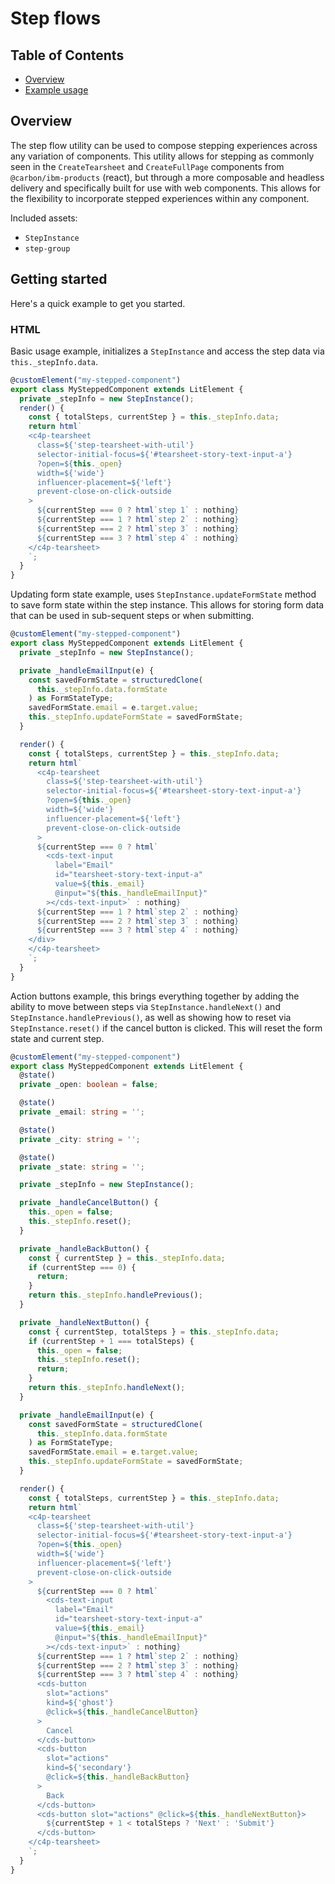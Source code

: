 
<Meta of={StepFlowStories} />

# Step flows

## Table of Contents

- [Overview](#overview)
- [Example usage](#example-usage)

## Overview

The step flow utility can be used to compose stepping experiences across any
variation of components. This utility allows for stepping as commonly seen in
the `CreateTearsheet` and `CreateFullPage` components from `@carbon/ibm-products` (react), but through a more
composable and headless delivery and specifically built for use with web components. This allows for the flexibility to incorporate
stepped experiences within any component.

Included assets:

- `StepInstance`
- `step-group`

## Getting started

Here's a quick example to get you started.

### HTML

Basic usage example, initializes a `StepInstance` and access the step data via `this._stepInfo.data`.
```ts
@customElement("my-stepped-component")
export class MySteppedComponent extends LitElement {
  private _stepInfo = new StepInstance();
  render() {
    const { totalSteps, currentStep } = this._stepInfo.data;
    return html`
    <c4p-tearsheet
      class=${'step-tearsheet-with-util'}
      selector-initial-focus=${'#tearsheet-story-text-input-a'}
      ?open=${this._open}
      width=${'wide'}
      influencer-placement=${'left'}
      prevent-close-on-click-outside
    >
      ${currentStep === 0 ? html`step 1` : nothing}
      ${currentStep === 1 ? html`step 2` : nothing}
      ${currentStep === 2 ? html`step 3` : nothing}
      ${currentStep === 3 ? html`step 4` : nothing}
    </c4p-tearsheet>
    `;
  }
}
```

Updating form state example, uses `StepInstance.updateFormState` method to save form state within the step instance. This allows for storing form data that can be used in sub-sequent steps or when submitting.
```ts
@customElement("my-stepped-component")
export class MySteppedComponent extends LitElement {
  private _stepInfo = new StepInstance();

  private _handleEmailInput(e) {
    const savedFormState = structuredClone(
      this._stepInfo.data.formState
    ) as FormStateType;
    savedFormState.email = e.target.value;
    this._stepInfo.updateFormState = savedFormState;
  }

  render() {
    const { totalSteps, currentStep } = this._stepInfo.data;
    return html`
      <c4p-tearsheet
        class=${'step-tearsheet-with-util'}
        selector-initial-focus=${'#tearsheet-story-text-input-a'}
        ?open=${this._open}
        width=${'wide'}
        influencer-placement=${'left'}
        prevent-close-on-click-outside
      >
      ${currentStep === 0 ? html`
        <cds-text-input
          label="Email"
          id="tearsheet-story-text-input-a"
          value=${this._email}
          @input="${this._handleEmailInput}"
        ></cds-text-input>` : nothing}
      ${currentStep === 1 ? html`step 2` : nothing}
      ${currentStep === 2 ? html`step 3` : nothing}
      ${currentStep === 3 ? html`step 4` : nothing}
    </div>
    </c4p-tearsheet>
    `;
  }
}
```

Action buttons example, this brings everything together by adding the ability to move between steps via `StepInstance.handleNext()` and `StepInstance.handlePrevious()`, as well as showing how to reset via `StepInstance.reset()` if the cancel button is clicked. This will reset the form state and current step.
```ts
@customElement("my-stepped-component")
export class MySteppedComponent extends LitElement {
  @state()
  private _open: boolean = false;

  @state()
  private _email: string = '';

  @state()
  private _city: string = '';

  @state()
  private _state: string = '';

  private _stepInfo = new StepInstance();

  private _handleCancelButton() {
    this._open = false;
    this._stepInfo.reset();
  }

  private _handleBackButton() {
    const { currentStep } = this._stepInfo.data;
    if (currentStep === 0) {
      return;
    }
    return this._stepInfo.handlePrevious();
  }

  private _handleNextButton() {
    const { currentStep, totalSteps } = this._stepInfo.data;
    if (currentStep + 1 === totalSteps) {
      this._open = false;
      this._stepInfo.reset();
      return;
    }
    return this._stepInfo.handleNext();
  }

  private _handleEmailInput(e) {
    const savedFormState = structuredClone(
      this._stepInfo.data.formState
    ) as FormStateType;
    savedFormState.email = e.target.value;
    this._stepInfo.updateFormState = savedFormState;
  }

  render() {
    const { totalSteps, currentStep } = this._stepInfo.data;
    return html`
    <c4p-tearsheet
      class=${'step-tearsheet-with-util'}
      selector-initial-focus=${'#tearsheet-story-text-input-a'}
      ?open=${this._open}
      width=${'wide'}
      influencer-placement=${'left'}
      prevent-close-on-click-outside
    >
      ${currentStep === 0 ? html`
        <cds-text-input
          label="Email"
          id="tearsheet-story-text-input-a"
          value=${this._email}
          @input="${this._handleEmailInput}"
        ></cds-text-input>` : nothing}
      ${currentStep === 1 ? html`step 2` : nothing}
      ${currentStep === 2 ? html`step 3` : nothing}
      ${currentStep === 3 ? html`step 4` : nothing}
      <cds-button
        slot="actions"
        kind=${'ghost'}
        @click=${this._handleCancelButton}
      >
        Cancel
      </cds-button>
      <cds-button
        slot="actions"
        kind=${'secondary'}
        @click=${this._handleBackButton}
      >
        Back
      </cds-button>
      <cds-button slot="actions" @click=${this._handleNextButton}>
        ${currentStep + 1 < totalSteps ? 'Next' : 'Submit'}
      </cds-button>
    </c4p-tearsheet>
    `;
  }
}
```